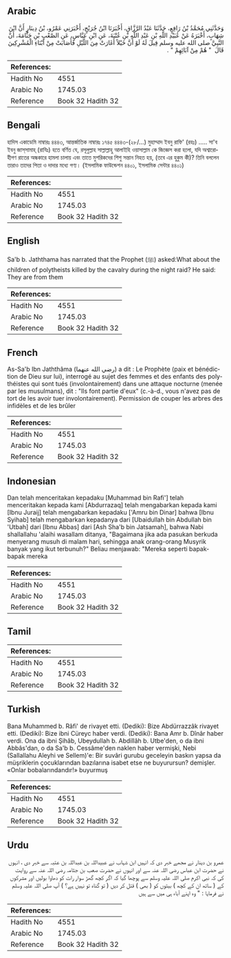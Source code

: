 ## Arabic


<div dir="rtl" lang="ar" style={{fontSize:'larger',backgroundColor:'#f8f9fa',padding:20}}>
وَحَدَّثَنِي مُحَمَّدُ بْنُ رَافِعٍ، حَدَّثَنَا عَبْدُ الرَّزَّاقِ، أَخْبَرَنَا ابْنُ جُرَيْجٍ، أَخْبَرَنِي عَمْرُو، بْنُ دِينَارٍ أَنَّ ابْنَ شِهَابٍ، أَخْبَرَهُ عَنْ عُبَيْدِ اللَّهِ بْنِ عَبْدِ اللَّهِ بْنِ عُتْبَةَ، عَنِ ابْنِ عَبَّاسٍ، عَنِ الصَّعْبِ بْنِ جَثَّامَةَ، أَنَّ النَّبِيَّ صلى الله عليه وسلم قِيلَ لَهُ لَوْ أَنَّ خَيْلاً أَغَارَتْ مِنَ اللَّيْلِ فَأَصَابَتْ مِنْ أَبْنَاءِ الْمُشْرِكِينَ قَالَ ‏ "‏ هُمْ مِنْ آبَائِهِمْ ‏"‏ ‏.‏
</div>
<div style={{backgroundColor:'#f8f9fa',padding:20, marginBottom: 10}}><table> <thead> <tr> <th>References:</th> <th></th> </tr> </thead> <tbody><tr><td>Hadith No</td><td>4551</td></tr><tr><td>Arabic No</td><td>1745.03</td></tr><tr><td>Reference</td><td>Book 32 Hadith 32</td></tr></tbody></table></div>

## Bengali


<div dir="ltr" lang="bn" style={{fontSize:'larger',backgroundColor:'#f8f9fa',padding:20}}>
হাদিস একাডেমি নাম্বারঃ ৪৪৪৩, আন্তর্জাতিক নাম্বারঃ ১৭৪৫ ৪৪৪৩-(২৮/...) মুহাম্মাদ ইবনু রাফি' (রহঃ) ..... সা'ব ইবনু জাস্‌সামাহ্ (রাযিঃ) হতে বর্ণিত যে, রসূলুল্লাহ সাল্লাল্লাহু আলাইহি ওয়াসাল্লাম কে জিজ্ঞেস করা হলো, যদি অশ্বারোহীগণ রাতের অন্ধকারে হামলা চালায় এবং তাতে মুশরিকদের শিশু সন্তান নিহত হয়, (তবে এর হুকুম কী)? তিনি বললেন তারাও তাদের পিতা ও দাদার মধ্যে গণ্য। (ইসলামিক ফাউন্ডেশন ৪৪০১, ইসলামিক সেন্টার ৪৪০১)
</div>
<div style={{backgroundColor:'#f8f9fa',padding:20, marginBottom: 10}}><table> <thead> <tr> <th>References:</th> <th></th> </tr> </thead> <tbody><tr><td>Hadith No</td><td>4551</td></tr><tr><td>Arabic No</td><td>1745.03</td></tr><tr><td>Reference</td><td>Book 32 Hadith 32</td></tr></tbody></table></div>

## English


<div dir="ltr" lang="en" style={{fontSize:'larger',backgroundColor:'#f8f9fa',padding:20}}>
Sa'b b. Jaththama has narrated that the Prophet (ﷺ) asked:What about the children of polytheists killed by the cavalry during the night raid? He said: They are from them
</div>
<div style={{backgroundColor:'#f8f9fa',padding:20, marginBottom: 10}}><table> <thead> <tr> <th>References:</th> <th></th> </tr> </thead> <tbody><tr><td>Hadith No</td><td>4551</td></tr><tr><td>Arabic No</td><td>1745.03</td></tr><tr><td>Reference</td><td>Book 32 Hadith 32</td></tr></tbody></table></div>

## French


<div dir="ltr" lang="fr" style={{fontSize:'larger',backgroundColor:'#f8f9fa',padding:20}}>
As-Sa'b Ibn Jaththâma (رضي الله عنهما) a dit : Le Prophète (paix et bénédiction de Dieu sur lui), interrogé au sujet des femmes et des enfants des polythéistes qui sont tués (involontairement) dans une attaque nocturne (menée par les musulmans), dit : "Ils font partie d'eux" (c.-à-d., vous n'avez pas de tort de les avoir tuer involontairement). Permission de couper les arbres des infidèles et de les brûler
</div>
<div style={{backgroundColor:'#f8f9fa',padding:20, marginBottom: 10}}><table> <thead> <tr> <th>References:</th> <th></th> </tr> </thead> <tbody><tr><td>Hadith No</td><td>4551</td></tr><tr><td>Arabic No</td><td>1745.03</td></tr><tr><td>Reference</td><td>Book 32 Hadith 32</td></tr></tbody></table></div>

## Indonesian


<div dir="ltr" lang="id" style={{fontSize:'larger',backgroundColor:'#f8f9fa',padding:20}}>
Dan telah menceritakan kepadaku [Muhammad bin Rafi'] telah menceritakan kepada kami [Abdurrazaq] telah mengabarkan kepada kami [Ibnu Juraij] telah mengabarkan kepadaku ['Amru bin Dinar] bahwa [Ibnu Syihab] telah mengabarkan kepadanya dari [Ubaidullah bin Abdullah bin 'Utbah] dari [Ibnu Abbas] dari [Ash Sha'b bin Jatsamah], bahwa Nabi shallallahu 'alaihi wasallam ditanya, "Bagaimana jika ada pasukan berkuda menyerang musuh di malam hari, sehingga anak orang-orang Musyrik banyak yang ikut terbunuh?" Beliau menjawab: "Mereka seperti bapak-bapak mereka
</div>
<div style={{backgroundColor:'#f8f9fa',padding:20, marginBottom: 10}}><table> <thead> <tr> <th>References:</th> <th></th> </tr> </thead> <tbody><tr><td>Hadith No</td><td>4551</td></tr><tr><td>Arabic No</td><td>1745.03</td></tr><tr><td>Reference</td><td>Book 32 Hadith 32</td></tr></tbody></table></div>

## Tamil


<div dir="ltr" lang="ta" style={{fontSize:'larger',backgroundColor:'#f8f9fa',padding:20}}>

</div>
<div style={{backgroundColor:'#f8f9fa',padding:20, marginBottom: 10}}><table> <thead> <tr> <th>References:</th> <th></th> </tr> </thead> <tbody><tr><td>Hadith No</td><td>4551</td></tr><tr><td>Arabic No</td><td>1745.03</td></tr><tr><td>Reference</td><td>Book 32 Hadith 32</td></tr></tbody></table></div>

## Turkish


<div dir="ltr" lang="tr" style={{fontSize:'larger',backgroundColor:'#f8f9fa',padding:20}}>
Bana Muhammed b. Râfi' de rivayet etti. (Dediki): Bize Abdürrazzâk rivayet etti. (Dediki): Bize ibni Cüreyc haber verdi. (Dediki): Bana Amr b. Dînâr haber verdi. Ona da ibni Şihâb, Ubeydullah b. Abdillâh b. Utbe'den, o da ibni Abbâs'dan, o da Sa'b b. Cessâme'den naklen haber vermişki, Nebi (Sallallahu Aleyhi ve Sellem)'e: Bir suvâri gurubu geceleyin baskın yapsa da müşriklerin çocuklarından bazılarına isabet etse ne buyurursun? demişler. «Onlar bobalarındandır!» buyurmuş
</div>
<div style={{backgroundColor:'#f8f9fa',padding:20, marginBottom: 10}}><table> <thead> <tr> <th>References:</th> <th></th> </tr> </thead> <tbody><tr><td>Hadith No</td><td>4551</td></tr><tr><td>Arabic No</td><td>1745.03</td></tr><tr><td>Reference</td><td>Book 32 Hadith 32</td></tr></tbody></table></div>

## Urdu


<div dir="rtl" lang="ur" style={{fontSize:'larger',backgroundColor:'#f8f9fa',padding:20}}>
عمرو بن دینار نے مجھے خبر دی کہ انہیں ابن شہاب نے عبیداللہ بن عبداللہ بن عتبہ سے خبر دی ، انہوں نے حضرت ابن عباس رضی اللہ عنہ سے اور انہوں نے حضرت صعب بن جثامہ رضی اللہ عنہ سے روایت کی کہ نبی اکرم صلی اللہ علیہ وسلم سے پوچھا گیا کہ اگر کچھ گھڑ سوار رات کو دھاوا بولیں اور مشرکوں کے ( ساتھ ان کے کچھ ) بیٹوں کو ( بھی ) قتل کر دیں ( تو گناہ تو نہیں ہے؟ ) آپ صلی اللہ علیہ وسلم نے فرمایا : " وہ اپنے آباء ہی میں سے ہیں
</div>
<div style={{backgroundColor:'#f8f9fa',padding:20, marginBottom: 10}}><table> <thead> <tr> <th>References:</th> <th></th> </tr> </thead> <tbody><tr><td>Hadith No</td><td>4551</td></tr><tr><td>Arabic No</td><td>1745.03</td></tr><tr><td>Reference</td><td>Book 32 Hadith 32</td></tr></tbody></table></div>